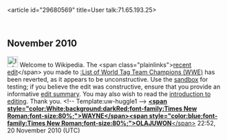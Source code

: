 <article id="29680569" title=User talk:71.65.193.25>
	<talkpage id="29680569" title="User talk:71.65.193.25">

== November 2010 ==

[[Image:Information.png|25px|alt=|link=]] Welcome to Wikipedia. The &lt;span class=&quot;plainlinks&quot;&gt;[http://en.wikipedia.org/wiki/List_of_World_Tag_Team_Champions_(WWE)?diff=397947823 recent edit]&lt;/span&gt; you made to [[:List of World Tag Team Champions (WWE)]] has been reverted, as it appears to be unconstructive. Use the [[Wikipedia:Sandbox|sandbox]] for testing; if you believe the edit was constructive, ensure that you provide an informative [[Help:Edit summary|edit summary]]. You may also wish to read the [[Wikipedia:Introduction|introduction to editing]]. Thank you. &lt;!-- Template:uw-huggle1 --&gt; [[User:Wayne Olajuwon|'''&lt;span style=&quot;color:White;background:darkRed;font-family:Times New Roman;font-size:80%;&quot;&gt;WAYNE&lt;/span&gt;''']][[User talk:Wayne Olajuwon|'''&lt;span style=&quot;color:blue;font-family:Times New Roman;font-size:80%;&quot;&gt;OLAJUWON'''&lt;/span&gt;]] 22:52, 20 November 2010 (UTC)
	</talkpage>
</article>